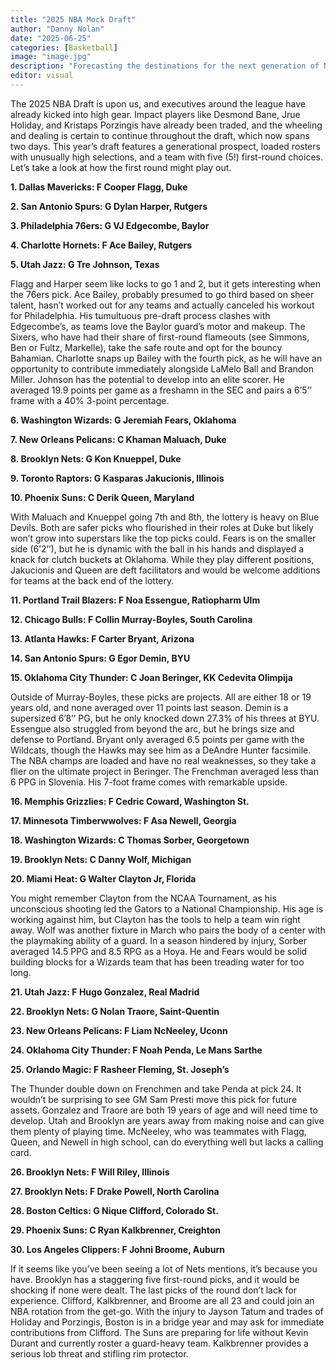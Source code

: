 ```yaml
---
title: "2025 NBA Mock Draft"
author: "Danny Nolan"
date: "2025-06-25"
categories: [Basketball]
image: "image.jpg"
description: "Forecasting the destinations for the next generation of NBA stars"
editor: visual
---
```


The 2025 NBA Draft is upon us, and executives around the league have already kicked into high gear. Impact players like Desmond Bane, Jrue Holiday, and Kristaps Porzingis have already been traded, and the wheeling and dealing is certain to continue throughout the draft, which now spans two days. This year's draft features a generational prospect, loaded rosters with unusually high selections, and a team with five (5!) first-round choices. Let's take a look at how the first round might play out.

**1. Dallas Mavericks: F Cooper Flagg, Duke**

**2. San Antonio Spurs: G Dylan Harper, Rutgers**

**3. Philadelphia 76ers: G VJ Edgecombe, Baylor**

**4. Charlotte Hornets: F Ace Bailey, Rutgers**

**5. Utah Jazz: G Tre Johnson, Texas**

Flagg and Harper seem like locks to go 1 and 2, but it gets interesting when the 76ers pick. Ace Bailey, probably presumed to go third based on sheer talent, hasn't worked out for any teams and actually canceled his workout for Philadelphia. His tumultuous pre-draft process clashes with Edgecombe's, as teams love the Baylor guard's motor and makeup. The Sixers, who have had their share of first-round flameouts (see Simmons, Ben or Fultz, Markelle), take the safe route and opt for the bouncy Bahamian. Charlotte snaps up Bailey with the fourth pick, as he will have an opportunity to contribute immediately alongside LaMelo Ball and Brandon Miller. Johnson has the potential to develop into an elite scorer. He averaged 19.9 points per game as a freshamn in the SEC and pairs a 6'5'' frame with a 40% 3-point percentage.

**6. Washington Wizards: G Jeremiah Fears, Oklahoma**

**7. New Orleans Pelicans: C Khaman Maluach, Duke**

**8. Brooklyn Nets: G Kon Knueppel, Duke**

**9. Toronto Raptors: G Kasparas Jakucionis, Illinois**

**10. Phoenix Suns: C Derik Queen, Maryland**

With Maluach and Knueppel going 7th and 8th, the lottery is heavy on Blue Devils. Both are safer picks who flourished in their roles at Duke but likely won't grow into superstars like the top picks could. Fears is on the smaller side (6'2''), but he is dynamic with the ball in his hands and displayed a knack for clutch buckets at Oklahoma. While they play different positions, Jakucionis and Queen are deft facilitators and would be welcome additions for teams at the back end of the lottery.

**11. Portland Trail Blazers: F Noa Essengue, Ratiopharm Ulm**

**12. Chicago Bulls: F Collin Murray-Boyles, South Carolina**

**13. Atlanta Hawks: F Carter Bryant, Arizona**

**14. San Antonio Spurs: G Egor Demin, BYU**

**15. Oklahoma City Thunder: C Joan Beringer, KK Cedevita Olimpija**

Outside of Murray-Boyles, these picks are projects. All are either 18 or 19 years old, and none averaged over 11 points last season. Demin is a supersized 6'8'' PG, but he only knocked down 27.3% of his threes at BYU. Essengue also struggled from beyond the arc, but he brings size and defense to Portland. Bryant only averaged 6.5 points per game with the Wildcats, though the Hawks may see him as a DeAndre Hunter facsimile. The NBA champs are loaded and have no real weaknesses, so they take a flier on the ultimate project in Beringer. The Frenchman averaged less than 6 PPG in Slovenia. His 7-foot frame comes with remarkable upside.

**16. Memphis Grizzlies: F Cedric Coward, Washington St.**

**17. Minnesota Timberwwolves: F Asa Newell, Georgia**

**18. Washington Wizards: C Thomas Sorber, Georgetown**

**19. Brooklyn Nets: C Danny Wolf, Michigan**

**20. Miami Heat: G Walter Clayton Jr, Florida**

You might remember Clayton from the NCAA Tournament, as his unconscious shooting led the Gators to a National Championship. His age is working against him, but Clayton has the tools to help a team win right away. Wolf was another fixture in March who pairs the body of a center with the playmaking ability of a guard. In a season hindered by injury, Sorber averaged 14.5 PPG and 8.5 RPG as a Hoya. He and Fears would be solid building blocks for a Wizards team that has been treading water for too long.

**21. Utah Jazz: F Hugo Gonzalez, Real Madrid**

**22. Brooklyn Nets: G Nolan Traore, Saint-Quentin**

**23. New Orleans Pelicans: F Liam NcNeeley, Uconn**

**24. Oklahoma City Thunder: F Noah Penda, Le Mans Sarthe**

**25. Orlando Magic: F Rasheer Fleming, St. Joseph's**

The Thunder double down on Frenchmen and take Penda at pick 24. It wouldn't be surprising to see GM Sam Presti move this pick for future assets. Gonzalez and Traore are both 19 years of age and will need time to develop. Utah and Brooklyn are years away from making noise and can give them plenty of playing time. McNeeley, who was teammates with Flagg, Queen, and Newell in high school, can do everything well but lacks a calling card.

**26. Brooklyn Nets: F Will Riley, Illinois**

**27. Brooklyn Nets: F Drake Powell, North Carolina**

**28. Boston Celtics: G Nique Clifford, Colorado St.**

**29. Phoenix Suns: C Ryan Kalkbrenner, Creighton**

**30. Los Angeles Clippers: F Johni Broome, Auburn**

If it seems like you've been seeing a lot of Nets mentions, it's because you have. Brooklyn has a staggering five first-round picks, and it would be shocking if none were dealt. The last picks of the round don't lack for experience. Clifford, Kalkbrenner, and Broome are all 23 and could join an NBA rotation from the get-go. With the injury to Jayson Tatum and trades of Holiday and Porzingis, Boston is in a bridge year and may ask for immediate contributions from Clifford. The Suns are preparing for life without Kevin Durant and currently roster a guard-heavy team. Kalkbrenner provides a serious lob threat and stifling rim protector.
